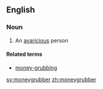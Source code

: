 ==English==

===Noun===
{{en-noun}}

# An [[avaricious]] person

====Related terms====
*[[money-grubbing]]

[[sv:moneygrubber]]
[[zh:moneygrubber]]